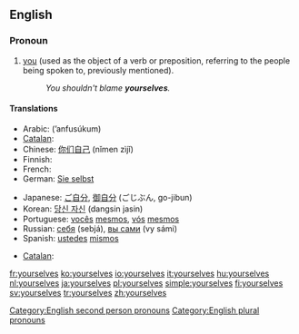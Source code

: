 ==English==
{{English reflexive pronouns}}

===Pronoun===
{{en-pron|desc=second person|the plural of|yourself|the reflexive case of|you}}

# [[you]] (used as the object of a verb or preposition, referring to the people being spoken to, previously mentioned).
#:''You shouldn't blame '''yourselves'''.''

====Translations====
{{trans-top|you (referring to the people being spoken to, previously mentioned)}}
* Arabic: {{Arab|[[انفسكم|أنْفُسُكُم]]}} (’anfusúkum)
* [[Catalan]]: {{t|ca|us}}
* Chinese: [[你们自己]] (nǐmen zìjǐ)
* Finnish: {{t-|fi|itsenne}}
* French: {{t+|fr|vous-mêmes}}
* German: [[Sie selbst]]
{{trans-mid}}
* Japanese: [[ご自分]], [[御自分]] (ごじぶん, go-jibun)
* Korean: [[당신 자신]] (dangsin jasin)
* Portuguese: [[vocês]] [[mesmos]], [[vós]] [[mesmos]]
* Russian: [[себя]] (sebjá), [[вы сами]] (vy sámi)
* Spanish: [[ustedes]] [[mismos]]
{{trans-bottom}}

{{trans-top|intensifier}}
* [[Catalan]]: {{t-|ca|mateix|alt=mateixos}}
{{trans-mid}}
{{trans-bottom}}

[[Category:English second person pronouns]]
[[Category:English plural pronouns]]

[[fr:yourselves]]
[[ko:yourselves]]
[[io:yourselves]]
[[it:yourselves]]
[[hu:yourselves]]
[[nl:yourselves]]
[[ja:yourselves]]
[[pl:yourselves]]
[[simple:yourselves]]
[[fi:yourselves]]
[[sv:yourselves]]
[[tr:yourselves]]
[[zh:yourselves]]